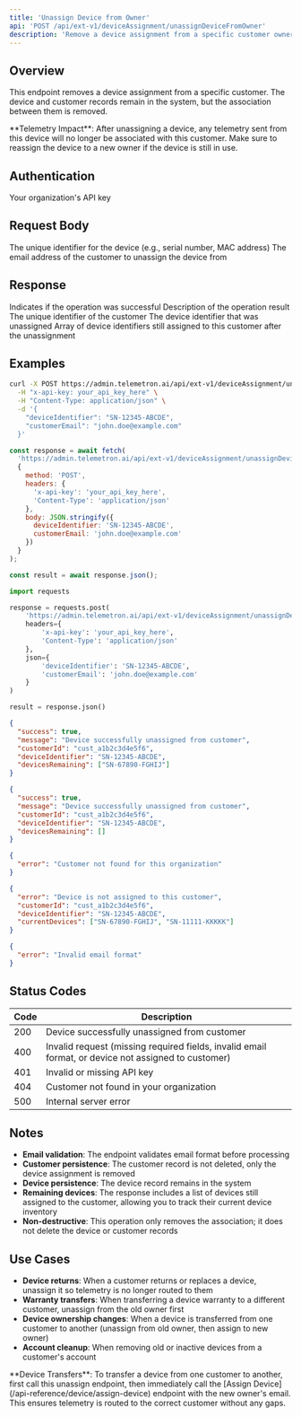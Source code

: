 ```yaml
---
title: 'Unassign Device from Owner'
api: 'POST /api/ext-v1/deviceAssignment/unassignDeviceFromOwner'
description: 'Remove a device assignment from a specific customer owner'
---
```


## Overview

This endpoint removes a device assignment from a specific customer. The device and customer records remain in the system, but the association between them is removed.

<Warning>
  **Telemetry Impact**: After unassigning a device, any telemetry sent from this device will no longer be associated with this customer. Make sure to reassign the device to a new owner if the device is still in use.
</Warning>

## Authentication

<ParamField header="x-api-key" type="string" required>
  Your organization's API key
</ParamField>

## Request Body

<ParamField body="deviceIdentifier" type="string" required>
  The unique identifier for the device (e.g., serial number, MAC address)
</ParamField>

<ParamField body="customerEmail" type="string" required>
  The email address of the customer to unassign the device from
</ParamField>

## Response

<ResponseField name="success" type="boolean">
  Indicates if the operation was successful
</ResponseField>

<ResponseField name="message" type="string">
  Description of the operation result
</ResponseField>

<ResponseField name="customerId" type="string">
  The unique identifier of the customer
</ResponseField>

<ResponseField name="deviceIdentifier" type="string">
  The device identifier that was unassigned
</ResponseField>

<ResponseField name="devicesRemaining" type="array">
  Array of device identifiers still assigned to this customer after the unassignment
</ResponseField>

## Examples

<RequestExample>

```bash cURL
curl -X POST https://admin.telemetron.ai/api/ext-v1/deviceAssignment/unassignDeviceFromOwner \
  -H "x-api-key: your_api_key_here" \
  -H "Content-Type: application/json" \
  -d '{
    "deviceIdentifier": "SN-12345-ABCDE",
    "customerEmail": "john.doe@example.com"
  }'
```

```javascript JavaScript
const response = await fetch(
  'https://admin.telemetron.ai/api/ext-v1/deviceAssignment/unassignDeviceFromOwner',
  {
    method: 'POST',
    headers: {
      'x-api-key': 'your_api_key_here',
      'Content-Type': 'application/json'
    },
    body: JSON.stringify({
      deviceIdentifier: 'SN-12345-ABCDE',
      customerEmail: 'john.doe@example.com'
    })
  }
);

const result = await response.json();
```

```python Python
import requests

response = requests.post(
    'https://admin.telemetron.ai/api/ext-v1/deviceAssignment/unassignDeviceFromOwner',
    headers={
        'x-api-key': 'your_api_key_here',
        'Content-Type': 'application/json'
    },
    json={
        'deviceIdentifier': 'SN-12345-ABCDE',
        'customerEmail': 'john.doe@example.com'
    }
)

result = response.json()
```

</RequestExample>

<ResponseExample>

```json Success
{
  "success": true,
  "message": "Device successfully unassigned from customer",
  "customerId": "cust_a1b2c3d4e5f6",
  "deviceIdentifier": "SN-12345-ABCDE",
  "devicesRemaining": ["SN-67890-FGHIJ"]
}
```

```json Success - No Devices Remaining
{
  "success": true,
  "message": "Device successfully unassigned from customer",
  "customerId": "cust_a1b2c3d4e5f6",
  "deviceIdentifier": "SN-12345-ABCDE",
  "devicesRemaining": []
}
```

```json Error - Customer Not Found
{
  "error": "Customer not found for this organization"
}
```

```json Error - Device Not Assigned
{
  "error": "Device is not assigned to this customer",
  "customerId": "cust_a1b2c3d4e5f6",
  "deviceIdentifier": "SN-12345-ABCDE",
  "currentDevices": ["SN-67890-FGHIJ", "SN-11111-KKKKK"]
}
```

```json Error - Invalid Email
{
  "error": "Invalid email format"
}
```

</ResponseExample>

## Status Codes

| Code | Description |
|------|-------------|
| 200 | Device successfully unassigned from customer |
| 400 | Invalid request (missing required fields, invalid email format, or device not assigned to customer) |
| 401 | Invalid or missing API key |
| 404 | Customer not found in your organization |
| 500 | Internal server error |

## Notes

- **Email validation**: The endpoint validates email format before processing
- **Customer persistence**: The customer record is not deleted, only the device assignment is removed
- **Device persistence**: The device record remains in the system
- **Remaining devices**: The response includes a list of devices still assigned to the customer, allowing you to track their current device inventory
- **Non-destructive**: This operation only removes the association; it does not delete the device or customer records

## Use Cases

- **Device returns**: When a customer returns or replaces a device, unassign it so telemetry is no longer routed to them
- **Warranty transfers**: When transferring a device warranty to a different customer, unassign from the old owner first
- **Device ownership changes**: When a device is transferred from one customer to another (unassign from old owner, then assign to new owner)
- **Account cleanup**: When removing old or inactive devices from a customer's account

<Tip>
  **Device Transfers**: To transfer a device from one customer to another, first call this unassign endpoint, then immediately call the [Assign Device](/api-reference/device/assign-device) endpoint with the new owner's email. This ensures telemetry is routed to the correct customer without any gaps.
</Tip>

